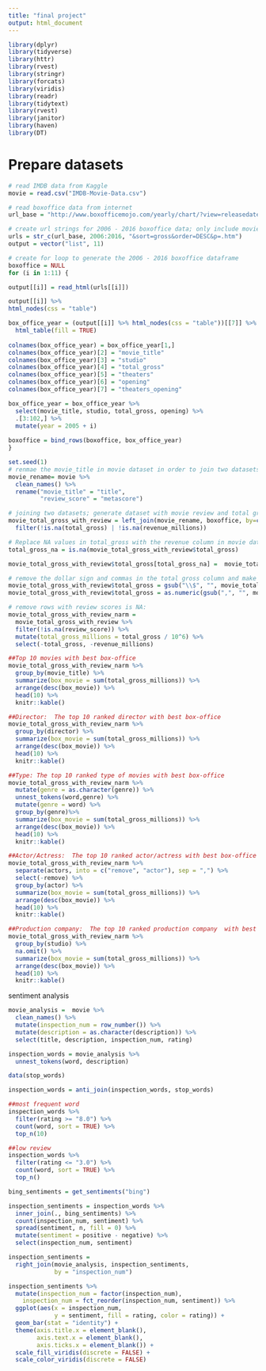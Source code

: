 ```yaml
---
title: "final project"
output: html_document
---
```


```r
library(dplyr)
library(tidyverse)
library(httr)
library(rvest)
library(stringr)
library(forcats)
library(viridis)
library(readr)
library(tidytext)
library(rvest)
library(janitor)
library(haven)
library(DT)
```

# Prepare datasets
```r
# read IMDB data from Kaggle
movie = read.csv("IMDB-Movie-Data.csv")

# read boxoffice data from internet
url_base = "http://www.boxofficemojo.com/yearly/chart/?view=releasedate&view2=domestic&yr="

# create url strings for 2006 - 2016 boxoffice data; only include movies with top 100 total gross in each year. 
urls = str_c(url_base, 2006:2016, "&sort=gross&order=DESC&p=.htm")
output = vector("list", 11)

# create for loop to generate the 2006 - 2016 boxoffice dataframe
boxoffice = NULL
for (i in 1:11) {

output[[i]] = read_html(urls[[i]])

output[[i]] %>% 
html_nodes(css = "table")

box_office_year = (output[[i]] %>% html_nodes(css = "table"))[[7]] %>%
  html_table(fill = TRUE) 
  
colnames(box_office_year) = box_office_year[1,]
colnames(box_office_year)[2] = "movie_title"
colnames(box_office_year)[3] = "studio"
colnames(box_office_year)[4] = "total_gross"
colnames(box_office_year)[5] = "theaters"
colnames(box_office_year)[6] = "opening"
colnames(box_office_year)[7] = "theaters_opening"  

box_office_year = box_office_year %>% 
  select(movie_title, studio, total_gross, opening) %>% 
  .[3:102,] %>%
  mutate(year = 2005 + i)
    
boxoffice = bind_rows(boxoffice, box_office_year)  
}

set.seed(1)
# renmae the movie_title in movie dataset in order to join two datasets
movie_rename= movie %>% 
  clean_names() %>% 
  rename("movie_title" = "title",
         "review_score" = "metascore")

# joining two datasets; generate dataset with movie review and total gross
movie_total_gross_with_review = left_join(movie_rename, boxoffice, by=c("movie_title", "year")) %>% 
  filter(!is.na(total_gross) | !is.na(revenue_millions))

# Replace NA values in total_gross with the revenue column in movie dataset
total_gross_na = is.na(movie_total_gross_with_review$total_gross)

movie_total_gross_with_review$total_gross[total_gross_na] =  movie_total_gross_with_review$revenue_millions[total_gross_na]*10^6

# remove the dollar sign and commas in the total gross column and make it numeric:
movie_total_gross_with_review$total_gross = gsub("\\$", "", movie_total_gross_with_review$total_gross)
movie_total_gross_with_review$total_gross = as.numeric(gsub(",", "", movie_total_gross_with_review$total_gross))

# remove rows with review scores is NA:
movie_total_gross_with_review_narm = 
  movie_total_gross_with_review %>% 
  filter(!is.na(review_score)) %>% 
  mutate(total_gross_millions = total_gross / 10^6) %>% 
  select(-total_gross, -revenue_millions)
```


```r
##Top 10 movies with best box-office 
movie_total_gross_with_review_narm %>% 
  group_by(movie_title) %>% 
  summarize(box_movie = sum(total_gross_millions)) %>% 
  arrange(desc(box_movie)) %>% 
  head(10) %>% 
  knitr::kable()
```

```r
##Director:  The top 10 ranked director with best box-office
movie_total_gross_with_review_narm %>% 
  group_by(director) %>% 
  summarize(box_movie = sum(total_gross_millions)) %>% 
  arrange(desc(box_movie)) %>% 
  head(10) %>% 
  knitr::kable()
```

```r
##Type: The top 10 ranked type of movies with best box-office
movie_total_gross_with_review_narm %>% 
  mutate(genre = as.character(genre)) %>% 
  unnest_tokens(word,genre) %>% 
  mutate(genre = word) %>% 
  group_by(genre)%>%
  summarize(box_movie = sum(total_gross_millions)) %>% 
  arrange(desc(box_movie)) %>% 
  head(10) %>% 
  knitr::kable()
```

```r
##Actor/Actress:  The top 10 ranked actor/actress with best box-office
movie_total_gross_with_review_narm %>% 
  separate(actors, into = c("remove", "actor"), sep = ",") %>% 
  select(-remove) %>% 
  group_by(actor) %>%
  summarize(box_movie = sum(total_gross_millions)) %>% 
  arrange(desc(box_movie)) %>% 
  head(10) %>% 
  knitr::kable()
```

```r
##Production company:  The top 10 ranked production company  with best box-office
movie_total_gross_with_review_narm %>% 
  group_by(studio) %>%
  na.omit() %>% 
  summarize(box_movie = sum(total_gross_millions)) %>% 
  arrange(desc(box_movie)) %>% 
  head(10) %>% 
  knitr::kable()
```

sentiment analysis
```r
movie_analysis =  movie %>%  
  clean_names() %>% 
  mutate(inspection_num = row_number()) %>% 
  mutate(description = as.character(description)) %>% 
  select(title, description, inspection_num, rating)

inspection_words = movie_analysis %>% 
  unnest_tokens(word, description)

data(stop_words)

inspection_words = anti_join(inspection_words, stop_words)
```

```r
##most frequent word
inspection_words %>% 
  filter(rating >= "8.0") %>% 
  count(word, sort = TRUE) %>% 
  top_n(10)

##low review
inspection_words %>% 
  filter(rating <= "3.0") %>% 
  count(word, sort = TRUE) %>% 
  top_n()
```


```r
bing_sentiments = get_sentiments("bing")

inspection_sentiments = inspection_words %>% 
  inner_join(., bing_sentiments) %>% 
  count(inspection_num, sentiment) %>% 
  spread(sentiment, n, fill = 0) %>% 
  mutate(sentiment = positive - negative) %>% 
  select(inspection_num, sentiment)

inspection_sentiments = 
  right_join(movie_analysis, inspection_sentiments, 
             by = "inspection_num")

inspection_sentiments %>% 
  mutate(inspection_num = factor(inspection_num),
    inspection_num = fct_reorder(inspection_num, sentiment)) %>% 
  ggplot(aes(x = inspection_num, 
             y = sentiment, fill = rating, color = rating)) + 
  geom_bar(stat = "identity") + 
  theme(axis.title.x = element_blank(),
        axis.text.x = element_blank(),
        axis.ticks.x = element_blank()) +
  scale_fill_viridis(discrete = FALSE) + 
  scale_color_viridis(discrete = FALSE)
```



